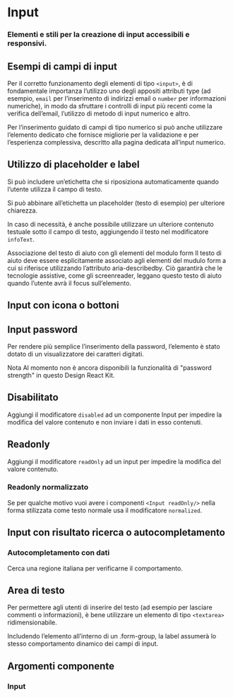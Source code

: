 

<Meta title='Documentazione/Form/Input' of={Input} />

# Input

### Elementi e stili per la creazione di input accessibili e responsivi.

## Esempi di campi di input

Per il corretto funzionamento degli elementi di tipo `<input>`, è di fondamentale importanza l’utilizzo uno degli appositi attributi type (ad esempio, `email` per l’inserimento di indirizzi email o `number` per informazioni numeriche), in modo da sfruttare i controlli di input più recenti come la verifica dell’email, l’utilizzo di metodo di input numerico e altro.

Per l’inserimento guidato di campi di tipo numerico si può anche utilizzare l’elemento dedicato che fornisce migliorie per la validazione e per l’esperienza complessiva, descritto alla pagina dedicata all’input numerico.

<Canvas>
  <Story id='componenti-form-input--esempi-di-campi-di-input' />
</Canvas>

## Utilizzo di placeholder e label

Si può includere un’etichetta che si riposiziona automaticamente quando l’utente utilizza il campo di testo.

Si può abbinare all’etichetta un placeholder (testo di esempio) per ulteriore chiarezza.

In caso di necessità, è anche possibile utilizzare un ulteriore contenuto testuale sotto il campo di testo, aggiungendo il testo nel modificatore `infoText`.

<div className='docs'>
  <Callout color='warning'>
    <CalloutTitle>
      Associazione del testo di aiuto con gli elementi del modulo form
    </CalloutTitle>
    <CalloutText>
      Il testo di aiuto deve essere esplicitamente associato agli elementi del
      mudulo form a cui si riferisce utilizzando l’attributo aria-describedby.
      Ciò garantirà che le tecnologie assistive, come gli screenreader, leggano
      questo testo di aiuto quando l’utente avrà il focus sull’elemento.
    </CalloutText>
  </Callout>
</div>

<Canvas>
  <Story id='componenti-form-input--utilizzo-di-placeholder-e-label' />
</Canvas>

## Input con icona o bottoni

<Canvas>
  <Story id='componenti-form-input--input-con-icona-o-bottoni' />
</Canvas>

## Input password

Per rendere più semplice l’inserimento della password, l’elemento è stato dotato di un visualizzatore dei caratteri digitati.

<Canvas>
  <Story id='componenti-form-input--input-password' />
</Canvas>

<div className='docs'>
  <Callout color='warning'>
    <CalloutTitle>Nota</CalloutTitle>
    <CalloutText>
      Al momento non è ancora disponibili la funzionalità di "password strength"
      in questo Design React Kit.
    </CalloutText>
  </Callout>
</div>

## Disabilitato

Aggiungi il modificatore `disabled` ad un componente Input per impedire la modifica del valore contenuto e non inviare i dati in esso contenuti.

<Canvas>
  <Story id='componenti-form-input--disabilitato' />
</Canvas>

## Readonly

Aggiungi il modificatore `readOnly` ad un input per impedire la modifica del valore contenuto.

<Canvas>
  <Story id='componenti-form-input--readonly' />
</Canvas>

### Readonly normalizzato

Se per qualche motivo vuoi avere i componenti `<Input readOnly/>` nella forma stilizzata come testo normale usa il modificatore `normalized`.

<Canvas>
  <Story id='componenti-form-input--readonly-normalizzato' />
</Canvas>

## Input con risultato ricerca o autocompletamento

### Autocompletamento con dati

Cerca una regione italiana per verificarne il comportamento.

<Canvas>
  <Story id='componenti-form-input--input-autocomplete-con-dati' />
</Canvas>

## Area di testo

Per permettere agli utenti di inserire del testo (ad esempio per lasciare commenti o informazioni), è bene utilizzare un elemento di tipo `<textarea>` ridimensionabile.

Includendo l’elemento all’interno di un .form-group, la label assumerà lo stesso comportamento dinamico dei campi di input.

<Canvas>
  <Story id='componenti-form-input--area-di-testo' />
</Canvas>

<Canvas>
  <Story id='componenti-form-input--area-di-testo-con-segnaposto' />
</Canvas>

## Argomenti componente

### Input

<ArgsTable of={Input} />
